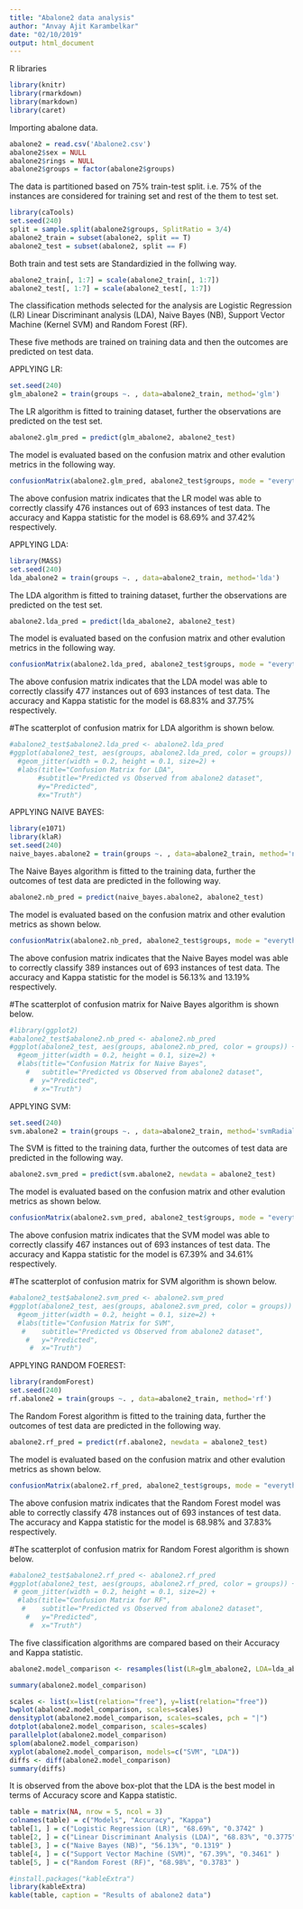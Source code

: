 ---
title: "Abalone2 data analysis"
author: "Anvay Ajit Karambelkar"
date: "02/10/2019"
output: html_document
---


R libraries
```{r}
library(knitr)
library(rmarkdown)
library(markdown)
library(caret)
```

Importing abalone data.
```{r}
abalone2 = read.csv('Abalone2.csv')
abalone2$sex = NULL
abalone2$rings = NULL
abalone2$groups = factor(abalone2$groups)
```

The data is partitioned based on 75% train-test split. i.e. 75% of the instances are considered for training set and rest of the them to test set.
```{r}
library(caTools)
set.seed(240)
split = sample.split(abalone2$groups, SplitRatio = 3/4)
abalone2_train = subset(abalone2, split == T)
abalone2_test = subset(abalone2, split == F)
```

Both train and test sets are Standardizied in the follwing way.
```{r}
abalone2_train[, 1:7] = scale(abalone2_train[, 1:7])
abalone2_test[, 1:7] = scale(abalone2_test[, 1:7])
```

The classification methods selected for the analysis are Logistic Regression (LR) Linear Discriminant analysis (LDA), Naive Bayes (NB), Support Vector Machine (Kernel SVM) and Random Forest (RF).

These five methods are trained on training data and then the outcomes are predicted on test data.


APPLYING LR:
```{r}
set.seed(240)
glm_abalone2 = train(groups ~. , data=abalone2_train, method='glm')
```
The LR algorithm is fitted to training dataset, further the observations are predicted on the test set.
```{r}
abalone2.glm_pred = predict(glm_abalone2, abalone2_test)
```
The model is evaluated based on the confusion matrix and other evalution metrics in the following way.
```{r}
confusionMatrix(abalone2.glm_pred, abalone2_test$groups, mode = "everything")
```
The above confusion matrix indicates that the LR model was able to correctly classify 476 instances out of 693 instances of test data. The accuracy and Kappa statistic for the model is 68.69% and 37.42% respectively.


APPLYING LDA:
```{r}
library(MASS)
set.seed(240)
lda_abalone2 = train(groups ~. , data=abalone2_train, method='lda')
```
The LDA algorithm is fitted to training dataset, further the observations are predicted on the test set.
```{r}
abalone2.lda_pred = predict(lda_abalone2, abalone2_test)
```
The model is evaluated based on the confusion matrix and other evalution metrics in the following way.
```{r}
confusionMatrix(abalone2.lda_pred, abalone2_test$groups, mode = "everything")
```
The above confusion matrix indicates that the LDA model was able to correctly classify 477 instances out of 693 instances of test data. The accuracy and Kappa statistic for the model is 68.83% and 37.75% respectively.


#The scatterplot of confusion matrix for LDA algorithm is shown below.
```{r}
#abalone2_test$abalone2.lda_pred <- abalone2.lda_pred
#ggplot(abalone2_test, aes(groups, abalone2.lda_pred, color = groups)) +
  #geom_jitter(width = 0.2, height = 0.1, size=2) +
  #labs(title="Confusion Matrix for LDA", 
       #subtitle="Predicted vs Observed from abalone2 dataset", 
       #y="Predicted", 
       #x="Truth")
```


APPLYING NAIVE BAYES:
```{r}
library(e1071)
library(klaR)
set.seed(240)
naive_bayes.abalone2 = train(groups ~. , data=abalone2_train, method='nb')
```
The Naive Bayes algorithm is fitted to the training data, further the outcomes of test data are predicted in the following way. 
```{r}
abalone2.nb_pred = predict(naive_bayes.abalone2, abalone2_test)
```
The model is evaluated based on the confusion matrix and other evalution metrics as shown below.
```{r}
confusionMatrix(abalone2.nb_pred, abalone2_test$groups, mode = "everything")
```
The above confusion matrix indicates that the Naive Bayes model was able to correctly classify 389 instances out of 693 instances of test data. The accuracy and Kappa statistic for the model is 56.13% and 13.19% respectively.

#The scatterplot of confusion matrix for Naive Bayes algorithm is shown below.
```{r}
#library(ggplot2)
#abalone2_test$abalone2.nb_pred <- abalone2.nb_pred
#ggplot(abalone2_test, aes(groups, abalone2.nb_pred, color = groups)) +
  #geom_jitter(width = 0.2, height = 0.1, size=2) +
  #labs(title="Confusion Matrix for Naive Bayes", 
    #   subtitle="Predicted vs Observed from abalone2 dataset", 
     #  y="Predicted", 
      # x="Truth")
```


APPLYING SVM:
```{r}
set.seed(240)
svm.abalone2 = train(groups ~. , data=abalone2_train, method='svmRadial')
```
The SVM is fitted to the training data, further the outcomes of test data are predicted in the following way.
```{r}
abalone2.svm_pred = predict(svm.abalone2, newdata = abalone2_test)
```
The model is evaluated based on the confusion matrix and other evalution metrics as shown below.
```{r}
confusionMatrix(abalone2.svm_pred, abalone2_test$groups, mode = "everything")
```
The above confusion matrix indicates that the SVM model was able to correctly classify 467 instances out of 693 instances of test data. The accuracy and Kappa statistic for the model is 67.39% and 34.61% respectively.

#The scatterplot of confusion matrix for SVM algorithm is shown below.
```{r}
#abalone2_test$abalone2.svm_pred <- abalone2.svm_pred
#ggplot(abalone2_test, aes(groups, abalone2.svm_pred, color = groups)) +
  #geom_jitter(width = 0.2, height = 0.1, size=2) +
  #labs(title="Confusion Matrix for SVM", 
   #    subtitle="Predicted vs Observed from abalone2 dataset", 
    #   y="Predicted", 
     #  x="Truth")
```


APPLYING RANDOM FOEREST:
```{r}
library(randomForest)
set.seed(240)
rf.abalone2 = train(groups ~. , data=abalone2_train, method='rf')
```
The Random Forest algorithm is fitted to the training data, further the outcomes of test data are predicted in the following way.
```{r}
abalone2.rf_pred = predict(rf.abalone2, newdata = abalone2_test)
```
The model is evaluated based on the confusion matrix and other evalution metrics as shown below.
```{r}
confusionMatrix(abalone2.rf_pred, abalone2_test$groups, mode = "everything")
```
The above confusion matrix indicates that the Random Forest model was able to correctly classify 478 instances out of 693 instances of test data. The accuracy and Kappa statistic for the model is 68.98% and 37.83% respectively.

#The scatterplot of confusion matrix for Random Forest algorithm is shown below.
```{r}
#abalone2_test$abalone2.rf_pred <- abalone2.rf_pred
#ggplot(abalone2_test, aes(groups, abalone2.rf_pred, color = groups)) +
 # geom_jitter(width = 0.2, height = 0.1, size=2) +
  #labs(title="Confusion Matrix for RF", 
   #    subtitle="Predicted vs Observed from abalone2 dataset", 
    #   y="Predicted", 
     #  x="Truth")
```

The five classification algorithms are compared based on their Accuracy and Kappa statistic.
```{r}
abalone2.model_comparison <- resamples(list(LR=glm_abalone2, LDA=lda_abalone2, NB=naive_bayes.abalone2, SVM=svm.abalone2, RF=rf.abalone2))

summary(abalone2.model_comparison)
```
```{r}
scales <- list(x=list(relation="free"), y=list(relation="free"))
bwplot(abalone2.model_comparison, scales=scales)
densityplot(abalone2.model_comparison, scales=scales, pch = "|")
dotplot(abalone2.model_comparison, scales=scales)
parallelplot(abalone2.model_comparison)
splom(abalone2.model_comparison)
xyplot(abalone2.model_comparison, models=c("SVM", "LDA"))
diffs <- diff(abalone2.model_comparison)
summary(diffs)
```

It is observed from the above box-plot that the LDA is the best model in terms of Accuracy score and Kappa statistic.

```{r make a table, results='asis'}
table = matrix(NA, nrow = 5, ncol = 3)
colnames(table) = c("Models", "Accuracy", "Kappa")
table[1, ] = c("Logistic Regression (LR)", "68.69%", "0.3742" )
table[2, ] = c("Linear Discriminant Analysis (LDA)", "68.83%", "0.3775" )
table[3, ] = c("Naive Bayes (NB)", "56.13%", "0.1319" )
table[4, ] = c("Support Vector Machine (SVM)", "67.39%", "0.3461" )
table[5, ] = c("Random Forest (RF)", "68.98%", "0.3783" )

#install.packages("kableExtra")
library(kableExtra)
kable(table, caption = "Results of abalone2 data")
```













